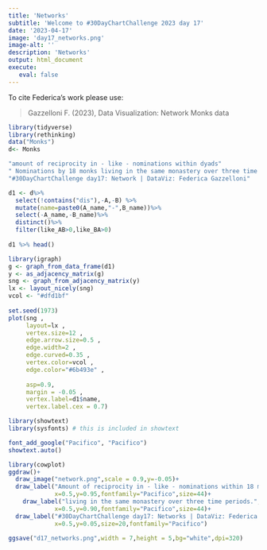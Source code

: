 ```yaml
---
title: 'Networks'
subtitle: 'Welcome to #30DayChartChallenge 2023 day 17'
date: '2023-04-17'
image: 'day17_networks.png'
image-alt: ''
description: 'Networks'
output: html_document
execute: 
   eval: false
---
```


To cite Federica's work please use:

> Gazzelloni F. (2023), Data Visualization: Network Monks data 



```r
library(tidyverse)
library(rethinking)
data("Monks")
d<- Monks
```

```r
"amount of reciprocity in - like - nominations within dyads"
" Nominations by 18 monks living in the same monastery over three time periods."
"#30DayChartChallenge day17: Network | DataViz: Federica Gazzelloni"
```

```r
d1 <- d%>%
  select(!contains("dis"),-A,-B) %>%
  mutate(name=paste0(A_name,"-",B_name))%>%
  select(-A_name,-B_name)%>%
  distinct()%>%
  filter(like_AB>0,like_BA>0)
  
d1 %>% head() 
```

```r
library(igraph)
g <- graph_from_data_frame(d1)
y <- as_adjacency_matrix(g)
sng <- graph_from_adjacency_matrix(y)
lx <- layout_nicely(sng)
vcol <- "#dfd1bf"
  
set.seed(1973)
plot(sng , 
     layout=lx , 
     vertex.size=12 , 
     edge.arrow.size=0.5 , 
     edge.width=2 ,
     edge.curved=0.35 , 
     vertex.color=vcol , 
     edge.color="#6b493e" , 
     
     asp=0.9,
     margin = -0.05 , 
     vertex.label=d1$name,
     vertex.label.cex = 0.7)
```

```r
library(showtext)
library(sysfonts) # this is included in showtext

font_add_google("Pacifico", "Pacifico")
showtext.auto()
```

```r
library(cowplot)
ggdraw()+
  draw_image("network.png",scale = 0.9,y=-0.05)+
  draw_label("Amount of reciprocity in - like - nominations within 18 monks",
             x=0.5,y=0.95,fontfamily="Pacifico",size=44)+
    draw_label("living in the same monastery over three time periods.",
             x=0.5,y=0.90,fontfamily="Pacifico",size=44)+
  draw_label("#30DayChartChallenge day17: Networks | DataViz: Federica Gazzelloni",
             x=0.5,y=0.05,size=20,fontfamily="Pacifico")

```

```r
ggsave("d17_networks.png",width = 7,height = 5,bg="white",dpi=320)
```
